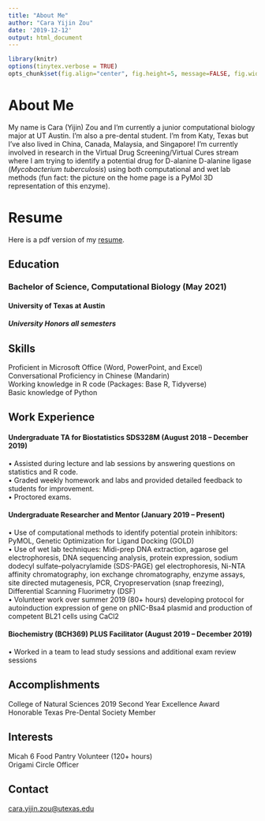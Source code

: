 ```yaml
---
title: "About Me"
author: "Cara Yijin Zou"
date: '2019-12-12'
output: html_document
---
```


```r
library(knitr)
options(tinytex.verbose = TRUE)
opts_chunk$set(fig.align="center", fig.height=5, message=FALSE, fig.width=8,tidy.opts=list(width.cutoff=60),tidy=TRUE)
```

# About Me 
  My name is Cara (Yijin) Zou and I'm currently a junior computational biology major at UT Austin. I'm also a pre-dental student. I'm from Katy, Texas but I've also lived in China, Canada, Malaysia, and Singapore! I'm currently involved in research in the Virtual Drug Screening/Virtual Cures stream where I am trying to identify a potential drug for D-alanine D-alanine ligase (*Mycobacterium tuberculosis*) using both computational and wet lab methods (fun fact: the picture on the home page is a PyMol 3D representation of this enzyme). 
  
# Resume 
Here is a pdf version of my [resume](/Resume Winter 2019.pdf). 

## Education
### Bachelor of Science, Computational Biology   (May 2021)
#### University of Texas at Austin
##### University Honors all semesters 

## Skills
Proficient in Microsoft Office (Word, PowerPoint, and Excel)\
Conversational Proficiency in Chinese (Mandarin)\
Working knowledge in R code (Packages: Base R, Tidyverse)\
Basic knowledge of Python\

## Work Experience
#### Undergraduate TA for Biostatistics SDS328M (August 2018 – December 2019)\
•	Assisted during lecture and lab sessions by answering questions on statistics and R code. \
• Graded weekly homework and labs and provided detailed feedback to students for improvement.\
•	Proctored exams. \ 

#### Undergraduate Researcher and Mentor (January 2019 – Present)\
•	Use of computational methods to identify potential protein inhibitors: PyMOL, Genetic Optimization for Ligand Docking (GOLD)\
•	Use of wet lab techniques: Midi-prep DNA extraction, agarose gel electrophoresis, DNA sequencing analysis, protein expression, sodium dodecyl sulfate–polyacrylamide (SDS-PAGE) gel electrophoresis, Ni-NTA affinity chromatography, ion exchange chromatography, enzyme assays, site directed mutagenesis, PCR,  Cryopreservation (snap freezing), Differential Scanning Fluorimetry (DSF)\
•	Volunteer work over summer 2019 (80+ hours) developing protocol for autoinduction expression of gene on pNIC-Bsa4 plasmid and production of competent BL21 cells using CaCl2\

#### Biochemistry (BCH369) PLUS Facilitator (August 2019 – December 2019)\
•	Worked in a team to lead study sessions and additional exam review sessions\

## Accomplishments
College of Natural Sciences 2019 Second Year Excellence Award\
Honorable Texas Pre-Dental Society Member\

## Interests
Micah 6 Food Pantry Volunteer  (120+ hours)\
Origami Circle Officer\

## Contact 
[cara.yijin.zou@utexas.edu](cara.yijin.zou@utexas.edu)

